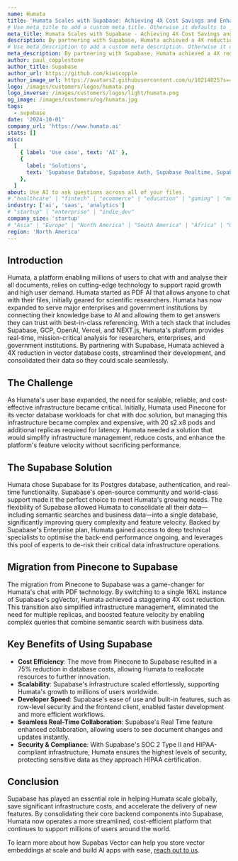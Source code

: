 ```yaml
---
name: Humata
title: 'Humata Scales with Supabase: Achieving 4X Cost Savings and Enhanced Performance'
# Use meta_title to add a custom meta title. Otherwise it defaults to '{name} | Supabase Customer Stories':
meta_title: Humata Scales with Supabase - Achieving 4X Cost Savings and Enhanced Performance
description: By partnering with Supabase, Humata achieved a 4X reduction in vector database costs, streamlined their development, and consolidated their data so they could scale seamlessly.
# Use meta_description to add a custom meta description. Otherwise it defaults to {description}:
meta_description: By partnering with Supabase, Humata achieved a 4X reduction in vector database costs, streamlined their development, and consolidated their data so they could scale seamlessly.
author: paul_copplestone
author_title: Supabase
author_url: https://github.com/kiwicopple
author_image_url: https://avatars2.githubusercontent.com/u/10214025?s=400&u=c6775be2ae667e2acae3ccd347fed62bb3f5b3e7&v=4
logo: /images/customers/logos/humata.png
logo_inverse: /images/customers/logos/light/humata.png
og_image: /images/customers/og/humata.jpg
tags:
  - supabase
date: '2024-10-01'
company_url: 'https://www.humata.ai'
stats: []
misc:
  [
    { label: 'Use case', text: 'AI' },
    {
      label: 'Solutions',
      text: 'Supabase Database, Supabase Auth, Supabase Realtime, Supabase Vector',
    },
  ]
about: Use AI to ask questions across all of your files.
# "healthcare" | "fintech" | "ecommerce" | "education" | "gaming" | "media" | "real-estate" | "saas" | "social" | "analytics" | "ai" | "developer-tools"
industry: ['ai', 'saas', 'analytics']
# "startup" | "enterprise" | "indie_dev"
company_size: 'startup'
# "Asia" | "Europe" | "North America" | "South America" | "Africa" | "Oceania"
region: 'North America'
---
```


## Introduction

Humata, a platform enabling millions of users to chat with and analyse their all documents, relies on cutting-edge technology to support rapid growth and high user demand. Humata started as PDF AI that allows anyone to chat with their files, initially geared for scientific researchers. Humata has now expanded to serve major enterprises and government institutions by connecting their knowledge base to AI and allowing them to get answers they can trust with best-in-class referencing. With a tech stack that includes Supabase, GCP, OpenAI, Vercel, and NEXT.js, Humata's platform provides real-time, mission-critical analysis for researchers, enterprises, and government institutions. By partnering with Supabase, Humata achieved a 4X reduction in vector database costs, streamlined their development, and consolidated their data so they could scale seamlessly.

## The Challenge

As Humata's user base expanded, the need for scalable, reliable, and cost-effective infrastructure became critical. Initially, Humata used Pinecone for its vector database workloads for chat with doc solution, but managing this infrastructure became complex and expensive, with 20 s2.x8 pods and additional replicas required for latency. Humata needed a solution that would simplify infrastructure management, reduce costs, and enhance the platform's feature velocity without sacrificing performance.

## The Supabase Solution

Humata chose Supabase for its Postgres database, authentication, and real-time functionality. Supabase's open-source community and world-class support made it the perfect choice to meet Humata's growing needs. The flexibility of Supabase allowed Humata to consolidate all their data—including semantic searches and business data—into a single database, significantly improving query complexity and feature velocity. Backed by Supabase's Enterprise plan, Humata gained access to deep technical specialists to optimise the back-end performance ongoing, and leverages this pool of experts to de-risk their critical data infrastructure operations.

## Migration from Pinecone to Supabase

The migration from Pinecone to Supabase was a game-changer for Humata's chat with PDF technology. By switching to a single 16XL instance of Supabase's pgVector, Humata achieved a staggering 4X cost reduction. This transition also simplified infrastructure management, eliminated the need for multiple replicas, and boosted feature velocity by enabling complex queries that combine semantic search with business data.

## Key Benefits of Using Supabase

- **Cost Efficiency**: The move from Pinecone to Supabase resulted in a 75% reduction in database costs, allowing Humata to reallocate resources to further innovation.
- **Scalability**: Supabase's infrastructure scaled effortlessly, supporting Humata's growth to millions of users worldwide.
- **Developer Speed**: Supabase's ease of use and built-in features, such as row-level security and the frontend client, enabled faster development and more efficient workflows.
- **Seamless Real-Time Collaboration**: Supabase's Real Time feature enhanced collaboration, allowing users to see document changes and updates instantly.
- **Security & Compliance**: With Supabase's SOC 2 Type II and HIPAA-compliant infrastructure, Humata ensures the highest levels of security, protecting sensitive data as they approach HIPAA certification.

## Conclusion

Supabase has played an essential role in helping Humata scale globally, save significant infrastructure costs, and accelerate the delivery of new features. By consolidating their core backend components into Supabase, Humata now operates a more streamlined, cost-efficient platform that continues to support millions of users around the world.

To learn more about how Supabas Vector can help you store vector embeddings at scale and build AI apps with ease, [reach out to us](https://forms.supabase.com/enterprise).
